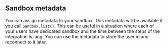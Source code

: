 ## Sandbox metadata

You can assign metadata to your sandbox. This metadata will be available if you call `Sandbox.list()`. This can be useful in a situation where each of your users have dedicated sandbox and the time between the steps of the integration is long. You can use the metadata to store the user id and reconnect to it later.

<CodeGroupAutoload
  path="basics/metadata"
  isRunnable={true}
/>
